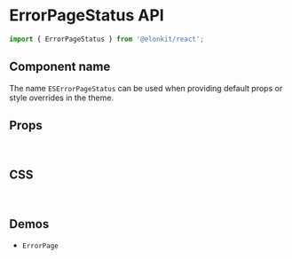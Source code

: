 
<Meta title="Components API/ErrorPageStatus" />

# ErrorPageStatus API

```js
import { ErrorPageStatus } from '@elonkit/react';
```

## Component name

The name `ESErrorPageStatus` can be used when providing default props or style overrides in the theme.

## Props

<TableInterface name="ErrorPageStatusProps" variant="props" />

<br />

## CSS

<TableInterface name="ErrorPageStatusClasses" variant="css" />

<br />

## Demos

<ul>
  <li>
    <LinkTo kind="components-ErrorPage" story="demo">
      <code>ErrorPage</code>
    </LinkTo>
  </li>
</ul>
